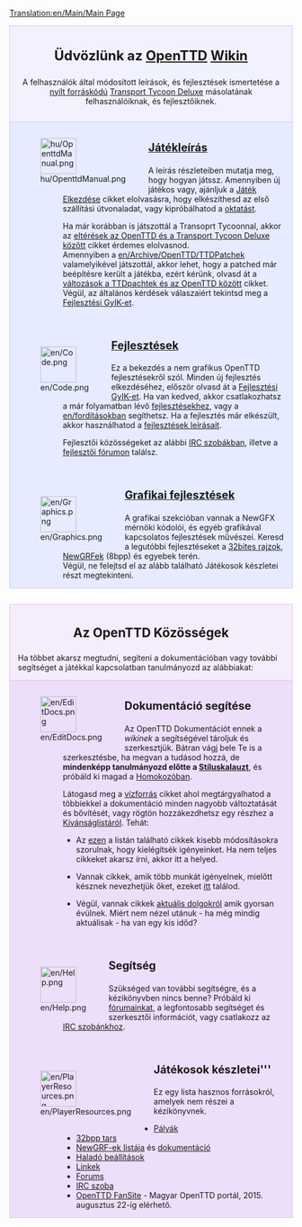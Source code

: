 [[Translation:en/Main/Main Page]]
{{DISPLAYTITLE:Kezdőlap}}

<div style="background-color: #f1f2fe; border: 1px solid #c7c8fe; margin: 0; padding: 1em 1em 1em 1em; text-align:center">
<div style="font-size:1.7em; font-weight:bold">Üdvözlünk az <span class="plainlinks">[http://www.openttd.org/ OpenTTD]</span> [http://hu.wikipedia.org/wiki/Wiki Wikin]</div>
A felhasználók által módosított leírások, és fejlesztések ismertetése a [http://www.opensource.org/ nyílt forráskódú] [[hu/Archive/OpenTTD/Transport Tycoon Deluxe|Transport Tycoon Deluxe]] másolatának felhasználóiknak, és fejlesztőiknek.
</div>

<div style="background-color: #E7EBFF; border: 1px solid #c7c8fe; border-top:none; padding: 1em 1em 0em 1em; margin-bottom:2em">
<div style="float:left">[[File:hu/OpenttdManual.png|64px]]</div>
<div style="margin-left:80px; margin-bottom:4em">
<div style="font-size:1.4em; font-weight:bold">[[hu/Manual/OpenTTD|Játékleírás]]</div>
A leírás részleteiben mutatja meg, hogy hogyan játssz. Amennyiben új játékos vagy, ajánljuk a [[hu/Játék Elkezdése|Játék Elkezdése]] cikket elolvasásra, hogy elkészíthesd az első szállítási útvonaladat, vagy kipróbálhatod a [[hu/Manual/Oktatás/Játék Kezdete|oktatás]]t.

Ha már korábban is játszottál a Transoprt Tycoonnal, akkor az [[en/Archive/OpenTTD/Changes from TTD|eltérések az OpenTTD és a Transport Tycoon Deluxe között]] cikket érdemes elolvasnod. <br>
Amennyiben a [[en/Archive/OpenTTD/TTDPatch]]ek valamelyikével játszottál, akkor lehet, hogy a patched már beépítésre került a játékba, ezért kérünk, olvasd át a [[en/comparison of OpenTTD and TTDPatch features|változások a TTDpachtek és az OpenTTD között]] cikket.
Végül, az általános kérdések válaszaiért tekintsd meg a [[hu/Archive/Other/FAQ|Fejlesztési GyIK-et]].
</div>

<div style="float:left">[[File:en/Code.png|64px]]</div>
<div style="margin-left:80px; margin-bottom:4em">
<div style="font-size:1.4em; font-weight:bold">[[en/|Fejlesztések]]</div>
Ez a bekezdés a nem grafikus OpenTTD fejlesztésekről szól. Minden új fejlesztés elkezdéséhez, először olvasd át a [[en/Development/FAQ development|Fejlesztési GyIK-et]]. Ha van kedved, akkor csatlakozhatsz a már folyamatban lévő [[en/|fejlesztések]]hez, vagy a [[en/fordítás]]okban segíthetsz. Ha a fejlesztés már elkészült, akkor használhatod a [[en/Development Documentation|fejlesztések leírásai]]t.

Fejlesztői közösségeket az alábbi [[en/Development/IRC channel|IRC szobák]]ban, illetve a [http://www.tt-forums.net/viewforum.php?f=33 fejlesztői fórumon] találsz.
</div>

<div style="float:left">[[File:en/Graphics.png|64px]]</div>
<div style="margin-left:80px; margin-bottom:1em; min-height:64px">
<div style="font-size:1.4em; font-weight:bold">[[en/Archive/Community/Graphics Development|Grafikai fejlesztések]]</div>
A grafikai szekcióban vannak a NewGFX mérnöki kódolói, és egyéb grafikával kapcsolatos fejlesztések művészei. Keresd a legutóbbi fejlesztéseket a [[en/Archive/Old 32bpp/32bit Graphics Development|32bites rajzok]], [[en/NewGRF Documentation|NewGRFek]] (8bpp) és egyebek terén.<br>
Végül, ne felejtsd el az alább található Játékosok készletei részt megtekinteni.
</div>

</div>

<div style="background-color: #F5EDFC; border: 1px solid #E1BBFF; margin: 0; padding: 1em 1em 0em 1em;">
<div style="font-size:1.6em; font-weight:bold; text-align:center">Az OpenTTD Közösségek</div>
Ha többet akarsz megtudni, segíteni a dokumentációban vagy további segítséget a játékkal kapcsolatban tanulmányozd az alábbiakat:
</div>

<div style="background-color: #EDDEFA; border: 1px solid #E1BBFF; border-top:none; padding: 1em 1em 0em 1em;">

<div style="float:left">[[File:en/EditDocs.png|64px]]</div>
<div style="margin-left:80px; margin-bottom:4em">
<div style="font-size:1.4em; font-weight:bold">Dokumentáció segítése</div>
Az OpenTTD Dokumentációt ennek a <em>wikinek</em> a segítségével tároljuk és szerkesztjük. Bátran vágj bele Te is a szerkesztésbe, ha megvan a tudásod hozzá, de '''mindenképp tanulmányozd előtte a [[en/Main/Manual of Style|Stíluskalauzt]]''', és próbáld ki magad a [[en/Main/Sandbox|Homokozóban]].  

Látogasd meg a [[en/Main/Village Pump|vízforrás]] cikket ahol megtárgyalhatod a többiekkel a dokumentáció minden nagyobb változtatását és bővítését, vagy rögtön hozzákezdhetsz egy részhez a [[hu/Kívánságlista|Kívánságlistáról]]. Tehát:

*Az [[:Category:en/To do|ezen]] a listán található cikkek kisebb módosításokra szorulnak, hogy kielégítsék igényeinket. Ha nem teljes cikkeket akarsz írni, akkor itt a helyed. 

*Vannak cikkek, amik több munkát igényelnek, mielőtt késznek nevezhetjük őket, ezeket [[:Category:en/Articles to be expanded|itt]] találod.

*Végül, vannak cikkek [[:Category:en/Current events|aktuális dolgokról]] amik gyorsan évülnek. Miért nem nézel utánuk - ha még mindig aktuálisak - ha van egy kis időd?
</div>

<div style="float:left">[[File:en/Help.png|64px]]</div>
<div style="margin-left:80px; margin-bottom:4em">
<div style="font-size:1.4em; font-weight:bold">Segítség</div>
Szükséged van további segítségre, és a kézikönyvben nincs benne? Próbáld ki [http://www.tt-forums.net/viewforum.php?f=55 fórumainkat], a legfontosabb segítséget és szerkesztői információt, vagy csatlakozz az [[en/Development/IRC channel|IRC szobánkhoz]].
</div>

<div style="float:left">[[File:en/PlayerResources.png|64px]]</div>
<div style="margin-left:80px; margin-bottom:1em">
<div style="font-size:1.4em; font-weight:bold">Játékosok készletei'''</div>
Ez egy lista hasznos forrásokról, amelyek nem részei a kézikönyvnek.
*[[en/Archive/Lists/List of player-made scenarios|Pályák]]
*[[en/List of downloadable 32bpp tars|32bpp tars]]
*[[en/Community/NewGRF List|NewGRF-ek listája]] és [[en/NewGRF Documentation|dokumentáció]]
*[[en/Archive/Manual/Settings/Advanced Settings|Haladó beállítások]]
*[[en/Archive/Other/Links|Linkek]]
*[http://www.tt-forums.net/index.php?c=20 Forums]
*[[en/Development/IRC channel|IRC szoba]]
*[http://www.openttdfansite.info/news.php OpenTTD FanSite] - Magyar OpenTTD portál, 2015. augusztus 22-ig elérhető.
</div>
</div>